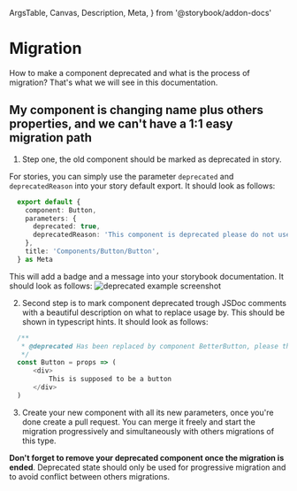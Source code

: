   ArgsTable,
  Canvas,
  Description,
  Meta,
} from '@storybook/addon-docs'

<Meta title="Migration"/>

# Migration

<Description>
  How to make a component deprecated and what is the process of migration? That's what we will see in this documentation.
</Description>

## My component is changing name plus others properties, and we can't have a 1:1 easy migration path

1. Step one, the old component should be marked as deprecated in story.

  For stories, you can simply use the parameter `deprecated` and `deprecatedReason` into your story default export. It should look as follows:

  ```typescript
    export default {
      component: Button,
      parameters: {
        deprecated: true,
        deprecatedReason: 'This component is deprecated please do not use it any more.',
      },
      title: 'Components/Button/Button',
    } as Meta
  ```

  This will add a badge and a message into your storybook documentation. It should look as follows:
  <img src="https://scaleway-ui-storybook-images.s3.fr-par.scw.cloud/Screenshot%202022-05-17%20at%2016.23.10.png" alt="deprecated example screenshot" />

2. Second step is to mark component deprecated trough JSDoc comments with a beautiful description on what to replace usage by. This should be shown in typescript hints. It should look as follows:

  ```typescript
    /**
     * @deprecated Has been replaced by component BetterButton, please this one instead.
     */
    const Button = props => (
        <div>
            This is supposed to be a button
        </div>
    )
  ```


3. Create your new component with all its new parameters, once you're done create a pull request. You can merge it freely and start the migration progressively and simultaneously with others migrations of this type.

  **Don't forget to remove your deprecated component once the migration is ended**. Deprecated state should only be used for progressive migration and to avoid conflict between others migrations.
